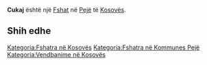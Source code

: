 {{Fshat në Kosovës
 | Emri                = Cukaj
| srp_N_name = Cukaj
| srp_N_FULL_NAME_RO = Cukaj
| srp_N_FULL_NAME_ND_RO = Cukaj
| srp_N_SORT_NAME_RG = CUKAJ
| srp_N_FULL_NAME_RG = Cukaj
| srp_N_FULL_NAME_ND_RG = Cukaj

 | Emri (Rasa dhanore) = 
 | Figura              = 
 | Shteti              = Kosovo
 | Komuna              = Pejë
 | Kodi postar         = 
 | Sipërfaqja          = 

 | Popullsia           = 

 | Regj. i popullsisë  = 
 | Dend. e popullsisë  = 
 | Faqja zyrtare       = 
 <!--- Koordinatat ----> 
 | Gjerësia            = 42.707222
 | Gjatësia            = 20.053333
 | Lartësia            = 
}}
'''Cukaj''' është një [[Fshat]] në [[Pejë]] të [[Kosovës]].

<!-- == Gjeografia == -->
<!-- == Historia == -->
<!-- == Demografia == -->
== Shih edhe ==
{{Komuna Pejë}}
{{Kosovo-Administrata-Cung}}

[[Kategoria:Fshatra në Kosovës]]
[[Kategoria:Fshatra në Kommunes Pejë]]
[[Kategoria:Vendbanime në Kosovës]]